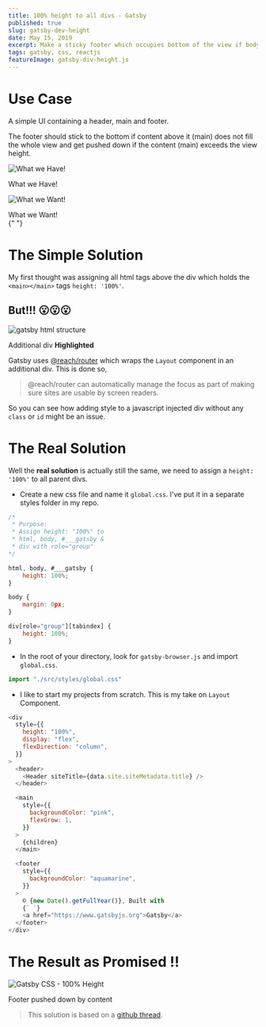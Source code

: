 ```yaml
---
title: 100% height to all divs - Gatsby
published: true
slug: gatsby-dev-height
date: May 15, 2019
excerpt: Make a sticky footer which occupies bottom of the view if body does not fill the view and gets pushed down if body exceeds the view
tags: gatsby, css, reactjs
featureImage: gatsby-div-height.js
---
```


# Use Case

A simple UI containing a header, main and footer.

The footer should stick to the bottom if content above it (main) does not fill the whole view and get pushed down if the content (main) exceeds the view height.

![What we Have!](https://thepracticaldev.s3.amazonaws.com/i/9nmvdxs1nvu995y6zh0d.png)

<figcaption>What we Have!</figcaption>

![What we Want!](https://thepracticaldev.s3.amazonaws.com/i/cw5bmw5znid8bpqpmlao.png)

<figcaption>What we Want!</figcaption>{" "}

# The Simple Solution

My first thought was assigning all html tags above the div which holds the `<main></main>` tags `height: '100%'`.

## But!!! 😮😮😮

![gatsby html structure](https://thepracticaldev.s3.amazonaws.com/i/iho2sk8cs1n1x1ax2wel.png)<figcaption>Additional div **Highlighted**</figcaption>

Gatsby uses [@reach/router](https://github.com/reach/router) which wraps the `Layout` component in an additional div. This is done so,

> @reach/router can automatically manage the focus as part of making sure sites are usable by screen readers.

So you can see how adding style to a javascript injected div without any `class` or `id` might be an issue.

# The Real Solution

Well the **real solution** is actually still the same, we need to assign a `height: '100%'` to all parent divs.

- Create a new css file and name it `global.css`. I've put it in a separate styles folder in my repo.

```js
/*
 * Purpose:
 * Assign height: "100%" to
 * html, body, #___gatsby &
 * div with role="group"
*/

html, body, #___gatsby {
    height: 100%;
}

body {
    margin: 0px;
}

div[role="group"][tabindex] {
    height: 100%;
}
```

- In the root of your directory, look for `gatsby-browser.js` and import `global.css`.

```js
import "./src/styles/global.css"
```

- I like to start my projects from scratch. This is my take on `Layout` Component.

```js
<div
  style={{
    height: "100%",
    display: "flex",
    flexDirection: "column",
  }}
>
  <header>
    <Header siteTitle={data.site.siteMetadata.title} />
  </header>

  <main
    style={{
      backgroundColor: "pink",
      flexGrow: 1,
    }}
  >
    {children}
  </main>

  <footer
    style={{
      backgroundColor: "aquamarine",
    }}
  >
    © {new Date().getFullYear()}, Built with
    {` `}
    <a href="https://www.gatsbyjs.org">Gatsby</a>
  </footer>
</div>
```

# The Result as Promised !!

![Gatsby CSS - 100% Height](https://thepracticaldev.s3.amazonaws.com/i/z1cdwannqfd42xs7vqrx.gif)

<figcaption>Footer pushed down by content</figcaption>

> This solution is based on a [github thread](https://github.com/gatsbyjs/gatsby/issues/7310).
